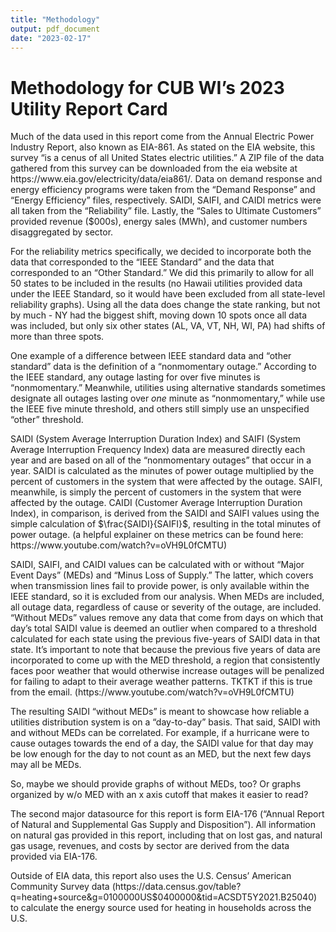 ```yaml
---
title: "Methodology"
output: pdf_document
date: "2023-02-17"
---
```


# Methodology for CUB WI's 2023 Utility Report Card

Much of the data used in this report come from the Annual Electric Power Industry Report, also known as EIA-861. As stated on the EIA website, this survey "is a cenus of all United States electric utilities." A ZIP file of the data gathered from this survey can be downloaded from the eia website at https://www.eia.gov/electricity/data/eia861/. Data on demand response and energy efficiency programs were taken from the "Demand Response" and "Energy Efficiency" files, respectively. SAIDI, SAIFI, and CAIDI metrics were all taken from the "Reliability" file.  Lastly, the "Sales to Ultimate Customers" provided revenue ($000s), energy sales (MWh), and customer numbers disaggregated by sector. 

For the reliability metrics specifically, we decided to incorporate both the data that corresponded to the "IEEE Standard" and the data that corresponded to an "Other Standard." We did this primarily to allow for all 50 states to be included in the results (no Hawaii utilities provided data under the IEEE Standard, so it would have been excluded from all state-level reliability graphs). Using all the data does change the state ranking, but not by much - NY had the biggest shift, moving down 10 spots once all data was included, but only six other states (AL, VA, VT, NH, WI, PA) had shifts of more than three spots. 

One example of a difference between IEEE standard data and "other standard" data is the definition of a "nonmomentary outage." According to the IEEE standard, any outage lasting for over five minutes is "nonmomentary." Meanwhile, utilities using alternative standards sometimes designate all outages lasting over *one* minute as "nonmomentary," while use the IEEE five minute threshold, and others still simply use an unspecified "other" threshold.  

SAIDI (System Average Interruption Duration Index) and SAIFI (System Average Interruption Frequency Index) data are measured directly each year and are based on all of the "nonmomentary outages" that occur in a year. SAIDI is calculated as the minutes of power outage multiplied by the percent of customers in the system that were affected by the outage. SAIFI, meanwhile, is simply the percent of customers in the system that were affected by the outage. CAIDI (Customer Average Interruption Duration Index), in comparison, is derived from the SAIDI and SAIFI values using the simple calculation of $\frac{SAIDI}{SAIFI}$, resulting in the total minutes of power outage. (a helpful explainer on these metrics can be found here: https://www.youtube.com/watch?v=oVH9L0fCMTU)

SAIDI, SAIFI, and CAIDI values can be calculated with or without "Major Event Days" (MEDs) and "Minus Loss of Supply." The latter, which covers when transmission lines fail to provide power, is only available within the IEEE standard, so it is excluded from our analysis. When MEDs are included, all outage data, regardless of cause or severity of the outage, are included. "Without MEDs" values remove any data that come from days on which that day's total SAIDI value is deemed an outlier when compared to a threshold calculated for each state using the previous five-years of SAIDI data in that state. It's important to note that because the previous five years of data are incorporated to come up with the MED threshold, a region that consistently faces poor weather that would otherwise increase outages will be penalized for failing to adapt to their average weather patterns. TKTKT if this is true from the email.   (https://www.youtube.com/watch?v=oVH9L0fCMTU) 

The resulting SAIDI "without MEDs" is meant to showcase how reliable a utilities distribution system is on a "day-to-day" basis. That said, SAIDI with and without MEDs can be correlated. For example, if a hurricane were to cause outages towards the end of a day, the SAIDI value for that day may be low enough for the day to not count as an MED, but the next few days may all be MEDs. 

So, maybe we should provide graphs of without MEDs, too? Or graphs organized by w/o MED with an x axis cutoff that makes it easier to read? 

The second major datasource for this report is form EIA-176 ("Annual Report of Natural and Supplemental Gas Supply and Disposition"). All information on natural gas provided in this report, including that on lost gas, and natural gas usage, revenues, and costs by sector are derived from the data provided via EIA-176. 

Outside of EIA data, this report also uses the U.S. Census' American Community Survey data (https://data.census.gov/table?q=heating+source&g=0100000US$0400000&tid=ACSDT5Y2021.B25040) to calculate the energy source used for heating in households across the U.S. 
